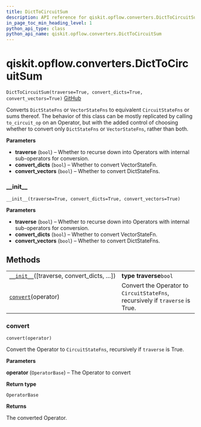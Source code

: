 ```yaml
---
title: DictToCircuitSum
description: API reference for qiskit.opflow.converters.DictToCircuitSum
in_page_toc_min_heading_level: 1
python_api_type: class
python_api_name: qiskit.opflow.converters.DictToCircuitSum
---
```


# qiskit.opflow\.converters.DictToCircuitSum

<span id="qiskit.opflow.converters.DictToCircuitSum" />

`DictToCircuitSum(traverse=True, convert_dicts=True, convert_vectors=True)` [GitHub](https://github.com/qiskit/qiskit/tree/stable/0.18/qiskit/opflow/converters/dict_to_circuit_sum.py "view source code")

Converts `DictStateFns` or `VectorStateFns` to equivalent `CircuitStateFns` or sums thereof. The behavior of this class can be mostly replicated by calling `to_circuit_op` on an Operator, but with the added control of choosing whether to convert only `DictStateFns` or `VectorStateFns`, rather than both.

**Parameters**

*   **traverse** (`bool`) – Whether to recurse down into Operators with internal sub-operators for conversion.
*   **convert\_dicts** (`bool`) – Whether to convert VectorStateFn.
*   **convert\_vectors** (`bool`) – Whether to convert DictStateFns.

### \_\_init\_\_

<span id="qiskit.opflow.converters.DictToCircuitSum.__init__" />

`__init__(traverse=True, convert_dicts=True, convert_vectors=True)`

**Parameters**

*   **traverse** (`bool`) – Whether to recurse down into Operators with internal sub-operators for conversion.
*   **convert\_dicts** (`bool`) – Whether to convert VectorStateFn.
*   **convert\_vectors** (`bool`) – Whether to convert DictStateFns.

## Methods

|                                                                                                                                                        |                                                                               |
| ------------------------------------------------------------------------------------------------------------------------------------------------------ | ----------------------------------------------------------------------------- |
| [`__init__`](#qiskit.opflow.converters.DictToCircuitSum.__init__ "qiskit.opflow.converters.DictToCircuitSum.__init__")(\[traverse, convert\_dicts, …]) | **type traverse**`bool`                                                       |
| [`convert`](#qiskit.opflow.converters.DictToCircuitSum.convert "qiskit.opflow.converters.DictToCircuitSum.convert")(operator)                          | Convert the Operator to `CircuitStateFns`, recursively if `traverse` is True. |

### convert

<span id="qiskit.opflow.converters.DictToCircuitSum.convert" />

`convert(operator)`

Convert the Operator to `CircuitStateFns`, recursively if `traverse` is True.

**Parameters**

**operator** (`OperatorBase`) – The Operator to convert

**Return type**

`OperatorBase`

**Returns**

The converted Operator.

